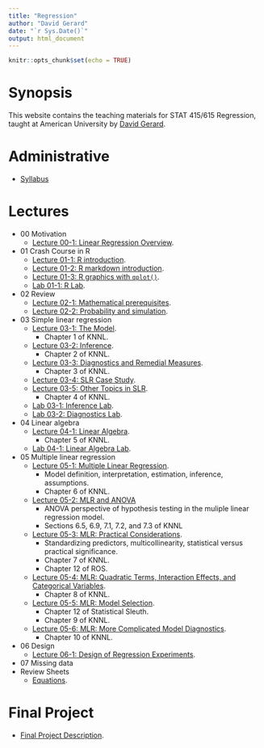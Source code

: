 ```yaml
---
title: "Regression"
author: "David Gerard"
date: "`r Sys.Date()`"
output: html_document
---
```


```r
knitr::opts_chunk$set(echo = TRUE)
```

# Synopsis

This website contains the teaching materials for STAT 415/615 Regression, taught at American 
University by [David Gerard](https://dcgerard.github.io/).

# Administrative

- [Syllabus](./syllabus.html)

# Lectures

- 00 Motivation
  - [Lecture 00-1: Linear Regression Overview](./00_motivation.html).
- 01 Crash Course in R
  - [Lecture 01-1: R introduction](./01_r_intro.html).
  - [Lecture 01-2:  R markdown introduction](01_r_markdown.html).
  - [Lecture 01-3: R graphics with `qplot()`](./01_qplot.html).
  - [Lab 01-1: R Lab](./01_r_lab.html).
- 02 Review
  - [Lecture 02-1: Mathematical prerequisites](./02_math_prereq.html).
  - [Lecture 02-2: Probability and simulation](./02_prob_sim.html).
- 03 Simple linear regression
  - [Lecture 03-1: The Model](./03_ols.html). 
      - Chapter 1 of KNNL.
  - [Lecture 03-2: Inference](./03_inference.html). 
      - Chapter 2 of KNNL.
  - [Lecture 03-3: Diagnostics and Remedial Measures](./03_diagnostics.html). 
      - Chapter 3 of KNNL.
  - [Lecture 03-4: SLR Case Study](./03_slr_case.html).
  - [Lecture 03-5: Other Topics in SLR](./03_other_topics.html).
      - Chapter 4 of KNNL.
  - [Lab 03-1: Inference Lab](./03_inference_lab.html).
  - [Lab 03-2: Diagnostics Lab](./03_diagnostics_lab.html).
- 04 Linear algebra
  - [Lecture 04-1: Linear Algebra](./04_linear_algebra.html). 
      - Chapter 5 of KNNL.
  - [Lab 04-1: Linear Algebra Lab](./04_linear_algebra_lab.html). 
- 05 Multiple linear regression
  - [Lecture 05-1: Multiple Linear Regression](./05_mlr_i.html).
      - Model definition, interpretation, estimation, inference, assumptions.
      - Chapter 6 of KNNL.
  - [Lecture 05-2: MLR and ANOVA](./05_mlr_anova.html)
      - ANOVA perspective of hypothesis testing in the muliple linear regression model.
      - Sections 6.5, 6.9, 7.1, 7.2, and 7.3 of KNNL
  - [Lecture 05-3: MLR: Practical Considerations](./05_mlr_ii.html).
      - Standardizing predictors, multicollinearity, statistical versus practical significance.
      - Chapter 7 of KNNL.
      - Chapter 12 of ROS.
  - [Lecture 05-4: MLR: Quadratic Terms, Interaction Effects, and Categorical Variables](./05_mlr_iii.html).
      - Chapter 8 of KNNL.
  - [Lecture 05-5: MLR: Model Selection](./05_mlr_selection.html).
      - Chapter 12 of Statistical Sleuth.
      - Chapter 9 of KNNL.
  - [Lecture 05-6: MLR: More Complicated Model Diagnostics](05_mlr_diagnostics.html).
      - Chapter 10 of KNNL.
- 06 Design
  - [Lecture 06-1: Design of Regression Experiments](./06_design.html).
- 07 Missing data
- Review Sheets
  - [Equations](./rr_equations.html).

# Final Project

- [Final Project Description](./pp_description.html).
